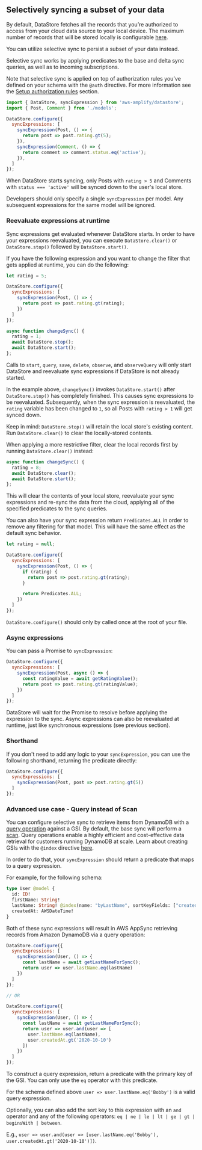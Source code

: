 ## Selectively syncing a subset of your data

By default, DataStore fetches all the records that you’re authorized to access from your cloud data source to your local device.
The maximum number of records that will be stored locally is configurable [here](/lib/datastore/conflict).

You can utilize selective sync to persist a subset of your data instead. 

Selective sync works by applying predicates to the base and delta sync queries, as well as to incoming subscriptions.

<Callout>

Note that selective sync is applied on top of authorization rules you’ve defined on your schema with the `@auth` directive. 
For more information see the [Setup authorization rules](/lib/datastore/setup-auth-rules/) section.

</Callout>

```js
import { DataStore, syncExpression } from 'aws-amplify/datastore';
import { Post, Comment } from './models';

DataStore.configure({
  syncExpressions: [
    syncExpression(Post, () => {
      return post => post.rating.gt(5);
    }),
    syncExpression(Comment, () => {
      return comment => comment.status.eq('active');
    }),
  ]
});
```

When DataStore starts syncing, only Posts with `rating > 5` and Comments with `status === 'active'` will be synced down to the user's local store.

<Callout>

Developers should only specify a single `syncExpression` per model. Any subsequent expressions for the same model will be ignored.

</Callout>

### Reevaluate expressions at runtime
Sync expressions get evaluated whenever DataStore starts.
In order to have your expressions reevaluated, you can execute `DataStore.clear()` or `DataStore.stop()` followed by `DataStore.start()`.

If you have the following expression and you want to change the filter that gets applied at runtime, you can do the following:
```js
let rating = 5;

DataStore.configure({
  syncExpressions: [
    syncExpression(Post, () => {
      return post => post.rating.gt(rating);
    })
  ]
});

async function changeSync() {
  rating = 1;
  await DataStore.stop();
  await DataStore.start();
};
```

Calls to `start`, `query`, `save`, `delete`, `observe`, and `observeQuery` will only start DataStore and reevaluate sync expressions if DataStore is not already started.

In the example above, `changeSync()` invokes `DataStore.start()` after `DataStore.stop()` has completely finished. This causes sync expressions to be reevaluated. Subsequently, when the sync expression is reevaluated, the `rating` variable has been changed to `1`, so all Posts with `rating > 1` will get synced down.

Keep in mind: `DataStore.stop()` will retain the local store's existing content. Run `DataStore.clear()` to clear the locally-stored contents.

<Callout>

When applying a more restrictive filter, clear the local records first by running `DataStore.clear()` instead:

</Callout>

```js
async function changeSync() {
  rating = 8;
  await DataStore.clear();
  await DataStore.start();
};
```
This will clear the contents of your local store, reevaluate your sync expressions and re-sync the data from the cloud, applying all of the specified predicates to the sync queries.

You can also have your sync expression return `Predicates.ALL` in order to remove any filtering for that model. This will have the same effect as the default sync behavior.

```js
let rating = null;

DataStore.configure({
  syncExpressions: [
    syncExpression(Post, () => {
      if (rating) {
        return post => post.rating.gt(rating);
      }

      return Predicates.ALL;
    })
  ]
});
```
<Callout warning>

`DataStore.configure()` should only by called once at the root of your file.

</Callout>

### Async expressions
You can pass a Promise to `syncExpression`:
```js
DataStore.configure({
  syncExpressions: [
    syncExpression(Post, async () => {
      const ratingValue = await getRatingValue();
      return post => post.rating.gt(ratingValue);
    })
  ]
});
```
DataStore will wait for the Promise to resolve before applying the expression to the sync. Async expressions can also be reevaluated at runtime, just like synchronous expressions (see previous section). 

### Shorthand
If you don't need to add any logic to your `syncExpression`, you can use the following shorthand, returning the predicate directly:
```js
DataStore.configure({
  syncExpressions: [
    syncExpression(Post, post => post.rating.gt(5))
  ]
});
```

### Advanced use case - Query instead of Scan
You can configure selective sync to retrieve items from DynamoDB with a [query operation](https://docs.aws.amazon.com/amazondynamodb/latest/developerguide/Query.html) against a GSI. By default, the base sync will perform a [scan](https://docs.aws.amazon.com/amazondynamodb/latest/developerguide/Scan.html). Query operations enable a highly efficient and cost-effective data retrieval for customers running DynamoDB at scale. Learn about creating GSIs with the `@index` directive [here](https://docs.amplify.aws/cli/graphql/data-modeling).

In order to do that, your `syncExpression` should return a predicate that maps to a query expression.

For example, for the following schema:
```graphql
type User @model {
  id: ID!
  firstName: String!
  lastName: String! @index(name: "byLastName", sortKeyFields: ["createdAt"])
  createdAt: AWSDateTime!
}
```

Both of these sync expressions will result in AWS AppSync retrieving records from Amazon DynamoDB via a query operation:

```js
DataStore.configure({
  syncExpressions: [
    syncExpression(User, () => {
      const lastName = await getLastNameForSync();
      return user => user.lastName.eq(lastName)
    })
  ]
});

// OR

DataStore.configure({
  syncExpressions: [
    syncExpression(User, () => {
      const lastName = await getLastNameForSync();
      return user => user.and(user => [
        user.lastName.eq(lastName),
        user.createdAt.gt('2020-10-10')
      ])
    })
  ]
});
```

To construct a query expression, return a predicate with the primary key of the GSI. You can only use the `eq` operator with this predicate.

For the schema defined above `user => user.lastName.eq('Bobby')` is a valid query expression.

Optionally, you can also add the sort key to this expression with an `and` operator and any of the following operators: `eq | ne | le | lt | ge | gt | beginsWith | between`. 

E.g., `user => user.and(user => [user.lastName.eq('Bobby'), user.createdAt.gt('2020-10-10')])`.
